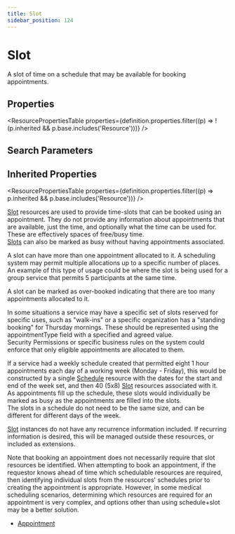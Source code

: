 ```yaml
---
title: Slot
sidebar_position: 124
---
```


# Slot

A slot of time on a schedule that may be available for booking appointments.

<Tabs queryString="intro-section">
<TabItem value="schema" label="Schema" default>


## Properties


<ResourcePropertiesTable properties={definition.properties.filter((p) => !(p.inherited && p.base.includes('Resource')))} />

## Search Parameters

<SearchParamsTable searchParams={definition.searchParameters} />

## Inherited Properties

<ResourcePropertiesTable properties={definition.properties.filter((p) => p.inherited && p.base.includes('Resource'))} />

</TabItem>
  <TabItem value="usage" label="Usage">
    <div> <a name="scope"></a>      <p>    <a href="/docs/api/fhir/resources/slot">Slot</a> resources are used to provide time-slots that can be booked using an appointment.    They do not provide any information about appointments that are available, just the time,    and optionally what the time can be used for. These are effectively spaces of free/busy time.<br/>       <a href="/docs/api/fhir/resources/slot">Slots</a> can also be marked as busy without having appointments associated.     </p>   <p>    A slot can have more than one appointment allocated to it. A scheduling system may permit    multiple allocations up to a specific number of places. An example of this type of usage        could be where the slot is being used for a group service that permits 5 participants at        the same time.   </p>   <p>    A slot can be marked as over-booked indicating that there are too many appointments allocated    to it.   </p>   <p>    In some situations a service may have a specific set of slots reserved for specific uses, such     as "walk-ins" or a specific organization has a "standing booking" for Thursday mornings.    These should be represented using the appointmentType field with a specified and agreed value.<br/>    Security Permissions or specific business rules on the system could enforce that only eligible    appointments are allocated to them.   </p>     <p>       If a service had a weekly schedule created that permitted eight 1 hour appointments each       day of a working week (Monday - Friday), this would be constructed by a single <a href="/docs/api/fhir/resources/schedule">Schedule</a>       resource with the dates for the start and end of the week set, and then 40 (5x8) <a href="/docs/api/fhir/resources/slot">Slot</a>        resources associated with it.<br/>       As appointments fill up the schedule, these slots would individually be marked as busy       as the appointments are filled into the slots.<br/>       The slots in a schedule do not need to be the same size, and can be different for different       days of the week.<br/>    </p><p>       <a href="/docs/api/fhir/resources/slot">Slot</a> instances do not have any recurrence information included. If recurring information is       desired, this will be managed outside these resources, or included as extensions.    </p>    <p>       Note that booking an appointment does not necessarily require that slot resources be identified.    When attempting to book an appointment, if the requestor knows ahead of time which schedulable      resources are required, then identifying individual slots from the resources' schedules prior to creating    the appointment is appropriate.    However, in some medical scheduling scenarios, determining which resources are required for an appointment    is very complex, and options other than using schedule+slot may be a better solution.         </p>     <p></p>   </div>
    </TabItem>
  
  
  <TabItem value="referencedBy" label="Referenced By">
    <ul><li><a href="/docs/api/fhir/resources/appointment">Appointment</a></li></ul>
    </TabItem>

</Tabs>
